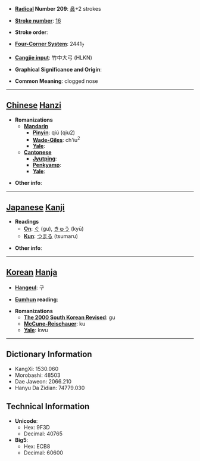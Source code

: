 * '''[[Wiktionary:Chinese radical index| Radical]] Number 209''': [[Wiktionary:Chinese radical index 鼻|鼻]]+2 strokes

* '''[[Wiktionary:Chinese total strokes index|Stroke number]]''': [[Wiktionary:Chinese total strokes index 16|16]]

* '''Stroke order''': 

* '''[[Wiktionary:Chinese four corner index|Four-Corner System]]''': 2441<sub>7</sub>

* '''[[Wiktionary:Chinese Cangjie index|Cangjie input]]''': 竹中大弓 (HLKN)

* '''Graphical Significance and Origin''': 

* '''Common Meaning''': clogged nose

----

== [[Chinese]] [[Hanzi]] ==

* '''Romanizations'''
** '''[[Mandarin]]'''
*** '''[[Pinyin]]''': qiú (qiu2)
*** '''[[Wade-Giles]]''': ch'iu<sup>2</sup>
*** '''[[Yale]]''': 
** '''[[Cantonese]]'''
*** '''[[Jyutping]]''':
*** '''[[Penkyamp]]''': 
*** '''[[Yale]]''': 

* '''Other info''': 

----

== [[Japanese]] [[Kanji]] ==

* '''Readings'''
** '''[[On]]''': [[ぐ]] (gu), [[きゅう]] (kyū)
** '''[[Kun]]''': [[つまる]] (tsumaru)

* '''Other info''':  

----

== [[Korean]] [[Hanja]] ==

* '''[[Hangeul]]''': 구

* '''[[Eumhun]] reading''': 

* '''Romanizations'''
** '''[[The 2000 South Korean Revised Romanization|The 2000 South Korean Revised]]''': gu
** '''[[McCune-Reischauer]]''': ku
** '''[[Yale]]''': kwu

----

== Dictionary Information ==

* KangXi: 1530.060
* Morobashi: 48503
* Dae Jaweon: 2066.210
* Hanyu Da Zidian: 74779.030

== Technical Information ==

* '''Unicode''':
** Hex: 9F3D
** Decimal: 40765
* '''Big5''':
** Hex: ECB8
** Decimal: 60600